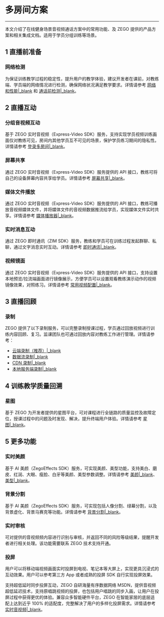 # 多房间方案

- - -

本文介绍了在线健身场景音视频通话方案中的常用功能、及 ZEGO 提供的产品方案和相关集成文档。适用于学员分组训练等场景。

## 1 直播前准备

### **网络检测**

为保证训练教学过程的稳定性，提升用户的教学体验，建议开发者在课前，对教练端、学员端的网络情况进行检测，确保网络状况满足教学要求。详情请参考 [网络和性能\|_blank](#6643) 和 [通话前检测\|_blank](#12053)。


## 2 直播互动

### **分组音视频互动**

基于 ZEGO 实时音视频（Express-Video SDK）服务，支持实现学员视频训练画面仅对教练可见，房间内其他学员互不可见的场景，保护学员练习期间的隐私性。详情请参考 [登录多房间\|_blank](#4798)。


### **屏幕共享**

通过 ZEGO 实时音视频（Express-Video SDK）服务提供的 API 接口，教练可将自己的设备屏幕内容共享给学员。详情请参考 [屏幕共享\|_blank](#10460)。

### **媒体文件播放**

通过 ZEGO 实时音视频（Express-Video SDK）服务提供的 API 接口，教练可播放音视频媒体文件，并将媒体文件的音视频数据推流给学员，实现媒体文件实时共享。详情请参考 [媒体播放器\|_blank](#1152)。

### **实时消息互动**

通过 ZEGO 即时通讯（ZIM SDK）服务，教练和学员可在训练过程发起群聊、私聊，通过文字消息实时互动。详情请参考 [即时通讯\|_blank](#11587)。

### **视频镜面**

通过 ZEGO 实时音视频（Express-Video SDK）服务提供的 API 接口，支持设置本地预览/拉流端画面进行镜像展示，方便学员可以设置观看教练演示动作的视频镜像效果，对照练习。详情请参考 [常用视频配置\|_blank](#10365)。



## 3 直播回顾

### **录制**

ZEGO 提供了以下录制服务，可以完整录制授课过程，学员通过回放视频进行训练内容回顾、复习。监课团队也可通过回放内容对教练工作进行管理。详情请参考：

- [云端录制（推荐）\|_blank](#6205)
- [数据流录制\|_blank](#10283)
- [CDN 录制\|_blank](#8834)
- [本地服务端录制\|_blank](#2200)


## 4 训练教学质量回溯

### **星图**

基于 ZEGO 为开发者提供的星图平台，可对课程进行全链路的质量监控及故障定位，授课过程中的问题及时发现、解决，提升终端用户体验。详情请参考 [星图\|_blank](#16353)。


## 5 更多功能

### **实时美颜**

基于 AI 美颜（ZegoEffects SDK）服务，可实现美颜、美型功能，支持美白、磨皮、红润、大眼、瘦脸、白牙等美颜、美型参数调整。详情请参考 [美颜\|_blank](#9637)、[美型\|_blank](#9641)。

### **背景分割**

基于 AI 美颜（ZegoEffects SDK）服务，可实现包括人像分割、绿幕分割，以及背景虚化、背景马赛克等功能。详情请参考 [背景分割\|_blank](#9645)。

### **实时审核**

可对提供的音视频频内容进行识别与审核，并返回不同的风险等级结果，提醒开发者进行相关处理。该功能需要联系 ZEGO 技术支持开通。

### **投屏**

用户可以将移动端视频画面实时投屏到电视、笔记本等大屏上，实现更具沉浸式的互动效果。用户可以参考第三方 App 或者成熟的投屏 SDK 自行实现投屏效果。   

支持超低延时同步投屏互动，ZEGO 自研海量有序数据网络 MSDN，提供音视频超低延迟技术，支持原唱跳视频的投屏，也包括用户唱跳的同步入画，让用户在投屏过程中获得更优的体验。兼容众多智能硬件平台，ZEGO 在智能家居的底层适配上达到近乎 100% 的适配度，完整解决了用户的多样化投屏需求。详情请参考 [实时音视频\|_blank](#5413)。
